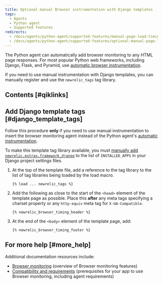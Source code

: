 ```yaml
---
title: Optional manual Browser instrumentation with Django templates
tags:
  - Agents
  - Python agent
  - Supported features
redirects:
  - /docs/agents/python-agent/supported-features/manual-page-load-timing-instrumentation-django
  - /docs/agents/python-agent/supported-features/optional-manual-page-load-timing-django
---
```


The Python agent can automatically add browser monitoring to any HTML page responses. For most popular Python web frameworks, including Django, Flask, and Pyramid, use [automatic browser instrumentation](/docs/agents/python-agent/supported-features/page-load-timing-python).

If you need to use manual instrumentation with Django templates, you can manually register and use the `newrelic_tags` tag library.

## Contents [#qiklinks]

## Add Django template tags [#django_template_tags]

Follow this procedure **only** if you need to use manual instrumentation to insert the browser monitoring agent instead of the Python agent's [automatic instrumentation](/docs/agents/python-agent/supported-features/page-load-timing-python).

To make this template tag library available, you must [manually add `newrelic.extras.framework_django`](/docs/release-notes/agent-release-notes/python-release-notes/python-agent-110192) to the list of `INSTALLED_APPS` in your Django project settings files.

1. At the top of the template file, add a reference to the tag library to the list of tag libraries being loaded by the load macro.

   ```
   {% load ... newrelic_tags %}
   ```
2. Add the following as close to the start of the `<head>` element of the template page as possible. Place this **after** any meta tags specifying a charset property or any `http-equiv` meta tag for `X-UA-Compatible`.

   ```
   {% newrelic_browser_timing_header %}
   ```
3. At the end of the `<body>` element of the template page, add:

   ```
   {% newrelic_browser_timing_footer %}
   ```

## For more help [#more_help]

Additional documentation resources include:

* [Browser monitoring](/docs/browser/new-relic-browser/getting-started/new-relic-browser) (overview of Browser monitoring features)
* [Compatibility and requirements](/docs/browser/new-relic-browser/getting-started/compatibility-requirements) (prerequisites for your app to use Browser monitoring, including agent requirements)
